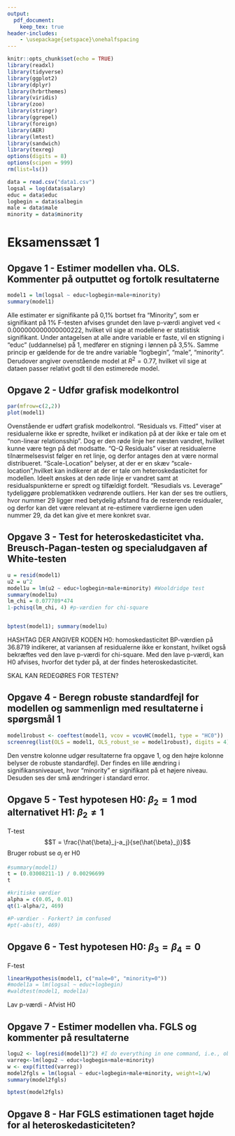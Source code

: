 ```yaml
---
output: 
  pdf_document:
    keep_tex: true
header-includes:
    - \usepackage{setspace}\onehalfspacing
---
```


```r
knitr::opts_chunk$set(echo = TRUE)
library(readxl)
library(tidyverse)
library(ggplot2)
library(dplyr)
library(hrbrthemes)
library(viridis)
library(zoo)
library(stringr)
library(ggrepel)
library(foreign)
library(AER)
library(lmtest)
library(sandwich)
library(texreg)
options(digits = 8)
options(scipen = 999)
rm(list=ls())
```

```r
data = read.csv("data1.csv")
logsal = log(data$salary)
educ = data$educ
logbegin = data$salbegin
male = data$male
minority = data$minority
```


# Eksamenssæt 1

## Opgave 1 - Estimer modellen vha. OLS. Kommenter på outputtet og fortolk resultaterne
```r
model1 = lm(logsal ~ educ+logbegin+male+minority)
summary(model1)
```

Alle estimater er signifikante på 0,1% bortset fra "Minority", som er signifikant på 1%
F-testen afvises grundet den lave p-værdi angivet ved < 0.000000000000000222, hvilket vil sige at modellene er statistisk signifikant. 
Under antagelsen at alle andre variable er faste, vil en stigning i "educ" (uddannelse) på 1, medfører en stigning i lønnen på 3,5%. Samme princip er gældende for de tre andre variable "logbegin", "male", "minority".
Derudover angiver ovenstående model at $R^2 = 0.77$, hvilket vil sige at dataen passer relativt godt til den estimerede model. 


## Opgave 2 - Udfør grafisk modelkontrol
```r
par(mfrow=c(2,2))
plot(model1)
```
Ovenstående er udført grafisk modelkontrol. 
"Residuals vs. Fitted" viser at residualerne ikke er spredte, hvilket er indikation på at der ikke er tale om et "non-linear relationsship". Dog er den røde linje her næsten vandret, hvilket kunne være tegn på det modsatte. 
"Q-Q Residuals" viser at residualerne tilnærmelsesvist følger en ret linje, og derfor antages den at være normal distribueret. 
"Scale-Location" belyser, at der er en skæv "scale-location",hvilket kan indikerer at der er tale om heteroskedasticitet for modellen. Ideelt ønskes at den røde linje er vandret samt at residualspunkterne er spredt og tilfældigt fordelt. 
"Resudials vs. Leverage" tydeliggøre problematikken vedrørende outliers. Her kan der ses tre outliers, hvor nummer 29 ligger med betydelig afstand fra de resterende residualer, og derfor kan det være relevant at re-estimere værdierne igen uden nummer 29, da det kan give et mere konkret svar.


## Opgave 3 - Test for heteroskedasticitet vha. Breusch-Pagan-testen og specialudgaven af White-testen
```r
u = resid(model1)
u2 = u^2
model1u = lm(u2 ~ educ+logbegin+male+minority) #Wooldridge test
summary(model1u)
lm_chi = 0.077789*474
1-pchisq(lm_chi, 4) #p-værdien for chi-square


bptest(model1); summary(model1u)
```

HASHTAG DER ANGIVER KODEN
H0: homoskedasticitet 
BP-værdien på 36.8719 indikerer, at variansen af residualerne ikke er konstant, hvilket også bekræftes ved den lave p-værdi for chi-square. Med den lave p-værdi, kan H0 afvises, hvorfor det tyder på, at der findes heteroskedasticitet.

SKAL KAN REDEGØRES FOR TESTEN?

## Opgave 4 - Beregn robuste standardfejl for modellen og sammenlign med resultaterne i spørgsmål 1
```r
model1robust <- coeftest(model1, vcov = vcovHC(model1, type = "HC0"))
screenreg(list(OLS = model1, OLS_robust_se = model1robust), digits = 4)
```
Den venstre kolonne udgør resultaterne fra opgave 1, og den højre kolonne belyser de robuste standardfejl. Der findes en lille ændring i signifikansniveauet, hvor "minority" er signifikant på et højere niveau. Desuden ses der små ændringer i standard error. 

## Opgave 5 - Test hypotesen H0: $\beta_2 = 1$ mod alternativet H1: $\beta_2 \neq 1$
T-test
$$T = \frac{\hat{\beta}_j-a_j}{se(\hat{\beta}_j)}$$
Bruger robust se
$a_j$ er H0
```r
#summary(model1)
t = (0.03008211-1) / 0.00296699
t

#kritiske værdier
alpha = c(0.05, 0.01)
qt(1-alpha/2, 469)

#P-værdier - Forkert? im confused
#pt(-abs(t), 469)
```


## Opgave 6 - Test hypotesen H0: $\beta_3 = \beta_4 = 0$
F-test
```r
linearHypothesis(model1, c("male=0", "minority=0"))
#model1a = lm(logsal ~ educ+logbegin)
#waldtest(model1, model1a)
```
Lav p-værdi - Afvist H0

## Opgave 7 - Estimer modellen vha. FGLS og kommenter på resultaterne
```r
logu2 <- log(resid(model1)^2) #I do everything in one command, i.e., obtain resid, square them, and log them
varreg<-lm(logu2 ~ educ+logbegin+male+minority)
w <- exp(fitted(varreg))
model2fgls = lm(logsal ~ educ+logbegin+male+minority, weight=1/w)
summary(model2fgls)

bptest(model2fgls)
```



## Opgave 8 - Har FGLS estimationen taget højde for al heteroskedasticiteten?
```r

```


